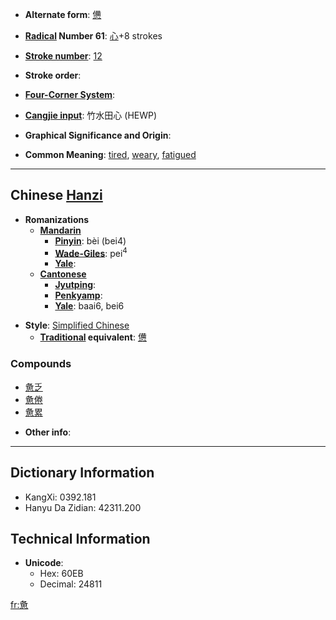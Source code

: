 * '''Alternate form''': [[憊]]

* '''[[Wiktionary:Chinese radical index| Radical]] Number 61''': [[Wiktionary:Chinese radical index 心|心]]+8 strokes

* '''[[Wiktionary:Chinese total strokes index|Stroke number]]''': [[Wiktionary:Chinese total strokes index 12|12]]

* '''Stroke order''': 

* '''[[Wiktionary:Chinese four corner index|Four-Corner System]]''': 

* '''[[Wiktionary:Chinese Cangjie index|Cangjie input]]''': 竹水田心 (HEWP)

* '''Graphical Significance and Origin''': 

* '''Common Meaning''': [[tired]], [[weary]], [[fatigued]]

----

== Chinese [[Hanzi]] ==

* '''Romanizations'''
** '''[[Mandarin]]'''
*** '''[[Pinyin]]''': bèi (bei4)
*** '''[[Wade-Giles]]''': pei<sup>4</sup>
*** '''[[Yale]]''': 
** '''[[Cantonese]]'''
*** '''[[Jyutping]]''':
*** '''[[Penkyamp]]''': 
*** '''[[Yale]]''': baai6, bei6

* '''Style''': [[Simplified Chinese]] 
** '''[[Traditional Chinese|Traditional]] equivalent''': [[憊]]

===Compounds===
*[[惫乏]]
*[[惫倦]]
*[[惫累]]

* '''Other info''': 

----

== Dictionary Information ==

* KangXi: 0392.181
* Hanyu Da Zidian: 42311.200

== Technical Information ==

* '''Unicode''':
** Hex: 60EB
** Decimal: 24811

[[fr:惫]]